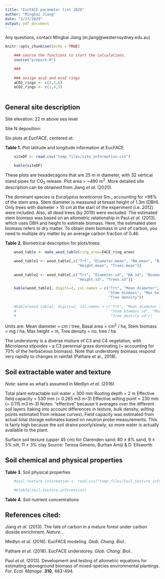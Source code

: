 ```yaml
---
title: "EucFACE parameter list 2020"
author: "Mingkai Jiang"
date: "3/23/2020"
output: pdf_document
---
```


Any questions, contact Mingkai Jiang (m.jiang@westernsydney.edu.au)


```r
knitr::opts_chunk$set(echo = TRUE)

    ### source the functions to start the calculations.
    source("prepare.R")

    ###
    
    ### assign aco2 and eco2 rings
    aCO2_rings <- c(2,3,6)
    eCO2_rings <- c(1,4,5)
    
```

## General site description
Site elevation: 22 m above sea level

Site N deposition: 

Six plots at EucFACE, centered at: 

**Table 1.** Plot latitude and longitude information at EucFACE

``` r
    siteDF <- read.csv("temp_files/site_information.csv")

    kable(siteDF)    

```

These plots are hexadecagons that are 25 m in diameter, with 32 vertical stand pipes for CO~2~ release. Plot area = ~490 m^2^. More detailed site description can be obtained from Jiang _et al._ (2020). 


The dominant species is _Eucalyptus tereticornis_ Sm., accounting for >98% of the stem area. Stem diameter is measured at breast height of 1.3m (DBH). Only trees with diameter > 10 cm at the start of the experiment (i.e. 2012) were included. Also, all dead trees (by 2019) were excluded. The estimated stem biomass was based on an allometric relationship in Paul _et al._ (2013), which uses DBH and height to estimate biomass. Here, the estimated stem biomass refers to dry matter. To obtain stem biomass in unit of carbon, you need to multiple dry matter by an average carbon fraction of 0.46. 


**Table 2**. Biometrical description for plots/trees:
``` r
    wood_table <- make_wood_table(ring_area=FACE_ring_area)

    wood_table1 <- wood_table[,c("Trt", "Diameter.mean", "BA.mean", "Biomass.mean",
                                 "Height.mean", "Trees.mean")]
    
    wood_table2 <- wood_table[,c("Trt", "Diameter.sd", "BA.sd", "Biomass.sd",
                                 "Height.sd", "Trees.sd")]

    kable(wood_table1, digits=2, col.names = c("Trt", "Mean diameter", "Basal area",
                                               "Stem biomass", "Max height", 
                                               "Tree density"))  
    
    #kable(wood_table2, digits=2, col.names = c("Trt", "Mean diameter sd", "Basal area sd",
    #                                           "Stem biomass sd", "Max height sd", 
    #                                           "Tree density sd")) 

```

Units are: Mean diameter = cm / tree, Basal area = cm^2^ / ha,
Stem biomass = mg / ha, Max height = m, Tree density = no. tree / ha


The understorey is a diverse mixture of C3 and C4 vegetation, with _Microlaena stipoides_ – a C3 perennial grass dominating (~ accounting for 70% of the herbaceous biomass). Note that understorey biomass respond very rapidly to changes in rainfall (Pathare et al., 2018).


## Soil extractable water and texture 

_Note:_ same as what's assumed in Medlyn _et al._ (2016)

Total plant extractable soil water = 300 mm
Rooting depth = 2 m 
Effective field capacity = 530 mm (= 0.265 m3 m-3)
Effective wilting point = 230 mm (= 0.115 m3 m-3)
Notes: “effective” because it averages over the different soil layers (taking into account differences in texture, bulk density, wilting points estimated from release curves). 
Field capacity was estimated from actual total storage estimates based on neutron probe measurements. This is fairly high because the soil drains poorly/slowly, so more water is actually available to the plant.

Surface soil texture (upper 45 cm) for Clarenden sand: 80 ± 8% sand, 9 ± 5% silt, 11 ± 3% clay
Source: Teresa Gimeno, Burhan Amiji & D. Ellsworth


## Soil chemical and physical properties

**Table 3**. Soil physical properties
``` r
    #soil.texture.information <- read.csv("temp_files/Soil_texture_information.csv")

    #ktable(soil.texture.information)    

```

**Table 4**. Soil nutrient concentrations

## 






## References cited:

Jiang _et al._ (2013). The fate of carbon in a mature forest under carbon dioxide enrichment. _Nature._.

Medlyn _et al._ (2016). EucFACE modeling. _Glob. Chang. Biol._.

Pathare _et al._ (2018). EucFACE understorey. _Glob. Chang. Biol._.

Paul _et al._ (2013). Development and testing of allometric equations for estimating aboveground biomass of mixed-species environmental plantings. _For. Ecol. Manage._ **310**, 483-494.


